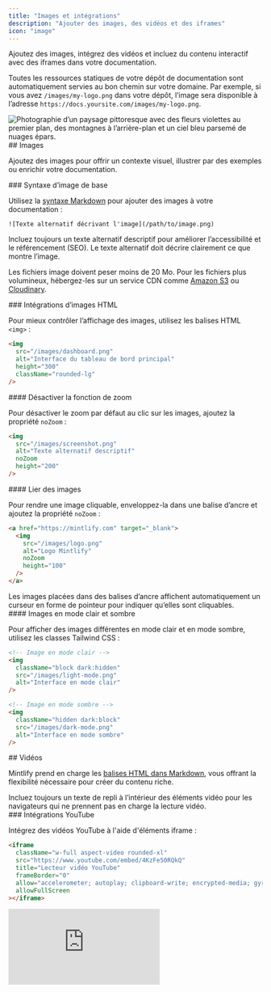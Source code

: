 ```yaml
---
title: "Images et intégrations"
description: "Ajouter des images, des vidéos et des iframes"
icon: "image"
---
```


Ajoutez des images, intégrez des vidéos et incluez du contenu interactif avec des iframes dans votre documentation.

Toutes les ressources statiques de votre dépôt de documentation sont automatiquement servies au bon chemin sur votre domaine. Par exemple, si vous avez `/images/my-logo.png` dans votre dépôt, l’image sera disponible à l’adresse `https://docs.yoursite.com/images/my-logo.png`.

<Frame>
  <img className="rounded-xl" src="https://mintlify-assets.b-cdn.net/bigbend.jpg" alt="Photographie d’un paysage pittoresque avec des fleurs violettes au premier plan, des montagnes à l’arrière-plan et un ciel bleu parsemé de nuages épars." />
</Frame>

<div id="images">
  ## Images
</div>

Ajoutez des images pour offrir un contexte visuel, illustrer par des exemples ou enrichir votre documentation.

<div id="basic-image-syntax">
  ### Syntaxe d’image de base
</div>

Utilisez la [syntaxe Markdown](https://www.markdownguide.org/basic-syntax/#images) pour ajouter des images à votre documentation :

```mdx
![Texte alternatif décrivant l'image](/path/to/image.png)
```

<Tip>
  Incluez toujours un texte alternatif descriptif pour améliorer l’accessibilité et le référencement (SEO). Le texte alternatif doit décrire clairement ce que montre l’image.
</Tip>

Les fichiers image doivent peser moins de 20 Mo. Pour les fichiers plus volumineux, hébergez-les sur un service CDN comme [Amazon S3](https://aws.amazon.com/s3) ou [Cloudinary](https://cloudinary.com).

<div id="html-image-embeds">
  ### Intégrations d’images HTML
</div>

Pour mieux contrôler l’affichage des images, utilisez les balises HTML `<img>` :

```html
<img 
  src="/images/dashboard.png" 
  alt="Interface du tableau de bord principal"
  height="300"
  className="rounded-lg"
/>
```

<div id="disable-zoom-functionality">
  #### Désactiver la fonction de zoom
</div>

Pour désactiver le zoom par défaut au clic sur les images, ajoutez la propriété `noZoom` :

```html highlight="4"
<img 
  src="/images/screenshot.png" 
  alt="Texte alternatif descriptif"
  noZoom 
  height="200"
/>
```

<div id="link-images">
  #### Lier des images
</div>

Pour rendre une image cliquable, enveloppez-la dans une balise d’ancre et ajoutez la propriété `noZoom` :

```html
<a href="https://mintlify.com" target="_blank">
  <img 
    src="/images/logo.png" 
    alt="Logo Mintlify"
    noZoom 
    height="100"
  />
</a>
```

<Note>
  Les images placées dans des balises d’ancre affichent automatiquement un curseur en forme de pointeur pour indiquer qu’elles sont cliquables.
</Note>

<div id="light-and-dark-mode-images">
  #### Images en mode clair et sombre
</div>

Pour afficher des images différentes en mode clair et en mode sombre, utilisez les classes Tailwind CSS :

```html
<!-- Image en mode clair -->
<img 
  className="block dark:hidden" 
  src="/images/light-mode.png" 
  alt="Interface en mode clair"
/>

<!-- Image en mode sombre -->
<img 
  className="hidden dark:block" 
  src="/images/dark-mode.png" 
  alt="Interface en mode sombre"
/>
```

<div id="videos">
  ## Vidéos
</div>

Mintlify prend en charge les [balises HTML dans Markdown](https://www.markdownguide.org/basic-syntax/#html), vous offrant la flexibilité nécessaire pour créer du contenu riche.

<Tip>
  Incluez toujours un texte de repli à l’intérieur des éléments vidéo pour les navigateurs qui ne prennent pas en charge la lecture vidéo.
</Tip>

<div id="youtube-embeds">
  ### Intégrations YouTube
</div>

Intégrez des vidéos YouTube à l&#39;aide d&#39;éléments iframe :

```html
<iframe
  className="w-full aspect-video rounded-xl"
  src="https://www.youtube.com/embed/4KzFe50RQkQ"
  title="Lecteur vidéo YouTube"
  frameBorder="0"
  allow="accelerometer; autoplay; clipboard-write; encrypted-media; gyroscope; picture-in-picture"
  allowFullScreen
></iframe>
```

<Frame>
  <iframe className="w-full aspect-video rounded-xl" src="https://www.youtube.com/embed/4KzFe50RQkQ" title="Lecteur YouTube" frameBorder="0" allow="accelerometer; autoplay; clipboard-write; encrypted-media; gyroscope; picture-in-picture" allowFullScreen />
</Frame>

<div id="self-hosted-videos">
  ### Vidéos auto-hébergées
</div>

Utilisez l’élément HTML `<video>` pour le contenu vidéo auto‑hébergé :

```html
<video
  controls
  className="w-full aspect-video rounded-xl"
  src="lien-vers-votre-video.com"
></video>
```

<div id="autoplay-videos">
  ### Lecture automatique des vidéos
</div>

Pour lancer automatiquement la lecture d’une vidéo, utilisez :

```html
<video
  autoPlay
  muted
  loop
  playsInline
  className="w-full aspect-video rounded-xl"
  src="/videos/demo.mp4"
></video>
```

<Note>
  Lorsqu’on utilise la syntaxe JSX, écrivez les attributs à deux mots en camelCase : `autoPlay`, `playsInline`, `allowFullScreen`.
</Note>

<div id="iframes">
  ## iframes
</div>

Intégrez du contenu externe à l’aide d’éléments iframe :

```html
<iframe 
  src="https://example.com/embed" 
  title="Contenu intégré"
  className="w-full h-96 rounded-xl"
></iframe>
```

<div id="related-resources">
  ## Ressources associées
</div>

<Card title="Référence du composant Frame" icon="frame" horizontal href="/fr/components/frames">
  Découvrez comment utiliser le composant Frame pour présenter des images.
</Card>